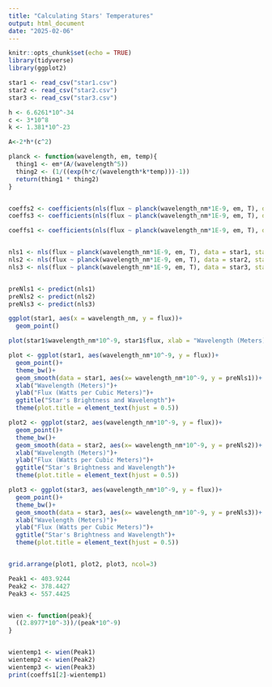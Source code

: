 ```yaml
---
title: "Calculating Stars' Temperatures"
output: html_document
date: "2025-02-06"
---
```


```r
knitr::opts_chunk$set(echo = TRUE)
library(tidyverse)
library(ggplot2)

```

```r

star1 <- read_csv("star1.csv")
star2 <- read_csv("star2.csv")
star3 <- read_csv("star3.csv")


```


```r

h <- 6.6261*10^-34
c <- 3*10^8
k <- 1.381*10^-23

A<-2*h*(c^2)

planck <- function(wavelength, em, temp){
  thing1 <- em*(A/(wavelength^5))
  thing2 <- (1/((exp(h*c/(wavelength*k*temp)))-1))
  return(thing1 * thing2)
}


coeffs2 <- coefficients(nls(flux ~ planck(wavelength_nm*1E-9, em, T), data = star2, start = list(em = 1, T = 20000)))
coeffs3 <- coefficients(nls(flux ~ planck(wavelength_nm*1E-9, em, T), data = star3, start = list(em = 1, T = 20000)))

coeffs1 <- coefficients(nls(flux ~ planck(wavelength_nm*1E-9, em, T), data = star1, start = list(em = 1, T = 20000)))


nls1 <- nls(flux ~ planck(wavelength_nm*1E-9, em, T), data = star1, start = list(em = 1, T = 20000))
nls2 <- nls(flux ~ planck(wavelength_nm*1E-9, em, T), data = star2, start = list(em = 1, T = 20000))
nls3 <- nls(flux ~ planck(wavelength_nm*1E-9, em, T), data = star3, start = list(em = 1, T = 20000))


preNls1 <- predict(nls1)
preNls2 <- predict(nls2)
preNls3 <- predict(nls3)

```

```r

ggplot(star1, aes(x = wavelength_nm, y = flux))+
  geom_point()

plot(star1$wavelength_nm*10^-9, star1$flux, xlab = "Wavelength (Meters)", ylab = "Flux (Watt/Cubic Meter)")


```


```r

plot <- ggplot(star1, aes(wavelength_nm*10^-9, y = flux))+
  geom_point()+
  theme_bw()+
  geom_smooth(data = star1, aes(x= wavelength_nm*10^-9, y = preNls1))+
  xlab("Wavelength (Meters)")+
  ylab("Flux (Watts per Cubic Meters)")+
  ggtitle("Star's Brightness and Wavelength")+
  theme(plot.title = element_text(hjust = 0.5))

plot2 <- ggplot(star2, aes(wavelength_nm*10^-9, y = flux))+
  geom_point()+
  theme_bw()+
  geom_smooth(data = star2, aes(x= wavelength_nm*10^-9, y = preNls2))+
  xlab("Wavelength (Meters)")+
  ylab("Flux (Watts per Cubic Meters)")+
  ggtitle("Star's Brightness and Wavelength")+
  theme(plot.title = element_text(hjust = 0.5))

plot3 <- ggplot(star3, aes(wavelength_nm*10^-9, y = flux))+
  geom_point()+
  theme_bw()+
  geom_smooth(data = star3, aes(x= wavelength_nm*10^-9, y = preNls3))+
  xlab("Wavelength (Meters)")+
  ylab("Flux (Watts per Cubic Meters)")+
  ggtitle("Star's Brightness and Wavelength")+
  theme(plot.title = element_text(hjust = 0.5))


grid.arrange(plot1, plot2, plot3, ncol=3)
```


```r

Peak1 <- 403.9244
Peak2 <- 378.4427
Peak3 <- 557.4425


wien <- function(peak){
  ((2.8977*10^-3))/(peak*10^-9)
}


wientemp1 <- wien(Peak1)
wientemp2 <- wien(Peak2)
wientemp3 <- wien(Peak3)
print(coeffs1[2]-wientemp1)
```